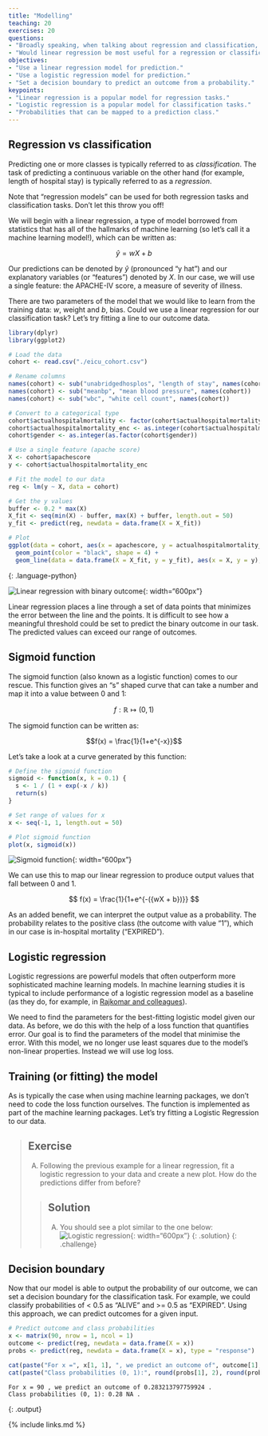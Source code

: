 ```yaml
---
title: "Modelling"
teaching: 20
exercises: 20
questions:
- "Broadly speaking, when talking about regression and classification, how does the prediction target differ?"
- "Would linear regression be most useful for a regression or classification task? How about logistic regression?"
objectives:
- "Use a linear regression model for prediction."
- "Use a logistic regression model for prediction."
- "Set a decision boundary to predict an outcome from a probability."
keypoints:
- "Linear regression is a popular model for regression tasks."
- "Logistic regression is a popular model for classification tasks."
- "Probabilities that can be mapped to a prediction class."
---
```


## Regression vs classification

Predicting one or more classes is typically referred to as *classification*. The task of predicting a continuous variable on the other hand (for example, length of hospital stay) is typically referred to as a *regression*. 

Note that "regression models" can be used for both regression tasks and classification tasks. Don't let this throw you off!

We will begin with a linear regression, a type of model borrowed from statistics that has all of the hallmarks of machine learning (so let's call it a machine learning model!), which can be written as:

$$
\hat{y} = wX + b
$$

Our predictions can be denoted by $\hat{y}$ (pronounced "y hat") and our explanatory variables (or "features") denoted by $X$. In our case, we will use a single feature: the APACHE-IV score, a measure of severity of illness.

There are two parameters of the model that we would like to learn from the training data: $w$, weight and $b$, bias. Could we use a linear regression for our classification task? Let's try fitting a line to our outcome data.

```r
library(dplyr)
library(ggplot2)

# Load the data
cohort <- read.csv("./eicu_cohort.csv")

# Rename columns
names(cohort) <- sub("unabridgedhosplos", "length of stay", names(cohort))
names(cohort) <- sub("meanbp", "mean blood pressure", names(cohort))
names(cohort) <- sub("wbc", "white cell count", names(cohort))

# Convert to a categorical type
cohort$actualhospitalmortality <- factor(cohort$actualhospitalmortality, levels = c("ALIVE", "EXPIRED"))
cohort$actualhospitalmortality_enc <- as.integer(cohort$actualhospitalmortality) - 1
cohort$gender <- as.integer(as.factor(cohort$gender))

# Use a single feature (apache score)
X <- cohort$apachescore
y <- cohort$actualhospitalmortality_enc

# Fit the model to our data
reg <- lm(y ~ X, data = cohort)

# Get the y values
buffer <- 0.2 * max(X)
X_fit <- seq(min(X) - buffer, max(X) + buffer, length.out = 50)
y_fit <- predict(reg, newdata = data.frame(X = X_fit))

# Plot
ggplot(data = cohort, aes(x = apachescore, y = actualhospitalmortality_enc)) +
  geom_point(color = "black", shape = 4) +
  geom_line(data = data.frame(X = X_fit, y = y_fit), aes(x = X, y = y), color = "red", size = 2)
```
{: .language-python}

![Linear regression with binary outcome](../fig/section5-fig1.png){: width="600px"}

Linear regression places a line through a set of data points that minimizes the error between the line and the points. It is difficult to see how a meaningful threshold could be set to predict the binary outcome in our task. The predicted values can exceed our range of outcomes.

## Sigmoid function

The sigmoid function (also known as a logistic function) comes to our rescue. This function gives an "s" shaped curve that can take a number and map it into a value between 0 and 1: 

$$f : \mathbb{R} \mapsto (0,1) $$ 

The sigmoid function can be written as:

$$f(x) = \frac{1}{1+e^{-x}}$$

Let's take a look at a curve generated by this function:

```r
# Define the sigmoid function
sigmoid <- function(x, k = 0.1) {
  s <- 1 / (1 + exp(-x / k))
  return(s)
}

# Set range of values for x
x <- seq(-1, 1, length.out = 50)

# Plot sigmoid function
plot(x, sigmoid(x))
```

![Sigmoid function](../fig/section5-fig2.png){: width="600px"}

We can use this to map our linear regression to produce output values that fall between 0 and 1.

$$
f(x) = \frac{1}{1+e^{-({wX + b})}}
$$

As an added benefit, we can interpret the output value as a probability. The probability relates to the positive class (the outcome with value "1"), which in our case is in-hospital mortality ("EXPIRED").

## Logistic regression

Logistic regressions are powerful models that often outperform more sophisticated machine learning models.  In machine learning studies it is typical to include performance of a logistic regression model as a baseline (as they do, for example, in [Rajkomar and colleagues](https://www.nature.com/articles/s41746-018-0029-1#Sec20)).

We need to find the parameters for the best-fitting logistic model given our data. As before, we do this with the help of a loss function that quantifies error. Our goal is to find the parameters of the model that minimise the error. With this model, we no longer use least squares due to the model's non-linear properties. Instead we will use log loss. 

## Training (or fitting) the model

As is typically the case when using machine learning packages, we don't need to code the loss function ourselves. The function is implemented as part of the machine learning packages. Let's try fitting a Logistic Regression to our data.


> ## Exercise
> A) Following the previous example for a linear regression, fit a logistic regression to your data and create a new plot. How do the predictions differ from before?
> 
> > ## Solution
> > A) You should see a plot similar to the one below: ![Logistic regression](../fig/section5-fig3.png){: width="600px"}
> {: .solution}
{: .challenge}

## Decision boundary

Now that our model is able to output the probability of our outcome, we can set a decision boundary for the classification task. For example, we could classify probabilities of < 0.5 as "ALIVE" and >= 0.5 as "EXPIRED". Using this approach, we can predict outcomes for a given input.

```r
# Predict outcome and class probabilities
x <- matrix(90, nrow = 1, ncol = 1)
outcome <- predict(reg, newdata = data.frame(X = x))
probs <- predict(reg, newdata = data.frame(X = x), type = "response")

cat(paste("For x =", x[1, 1], ", we predict an outcome of", outcome[1], ".\n"))
cat(paste("Class probabilities (0, 1):", round(probs[1], 2), round(probs[2], 2), "."))
```

```
For x = 90 , we predict an outcome of 0.283213797759924 .
Class probabilities (0, 1): 0.28 NA .
```
{: .output}

{% include links.md %}